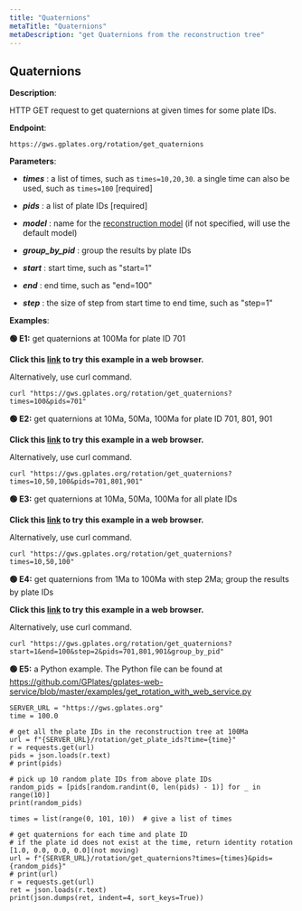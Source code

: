 ```yaml
---
title: "Quaternions"
metaTitle: "Quaternions"
metaDescription: "get Quaternions from the reconstruction tree"
---
```


## Quaternions

**Description**:

HTTP GET request to get quaternions at given times for some plate IDs.

**Endpoint**:

    https://gws.gplates.org/rotation/get_quaternions

**Parameters**:

- ***times*** : a list of times, such as `times=10,20,30`. a single time can also be used, such as `times=100` [required]

- ***pids*** : a list of plate IDs [required]

- ***model*** : name for the [reconstruction model](/models) (if not specified, will use the default model)
    
- ***group_by_pid*** : group the results by plate IDs

- ***start*** : start time, such as "start=1"

- ***end*** : end time, such as "end=100"

- ***step*** : the size of step from start time to end time, such as "step=1"

**Examples**: 

**&#128994; E1:** get quaternions at 100Ma for plate ID 701

**Click this [link](https://gws.gplates.org/rotation/get_quaternions?times=100&pids=701) to try this example in a web browser.**

Alternatively, use curl command.

```shell
curl "https://gws.gplates.org/rotation/get_quaternions?times=100&pids=701"
```

**&#128994; E2:** get quaternions at 10Ma, 50Ma, 100Ma for plate ID 701, 801, 901

**Click this [link](https://gws.gplates.org/rotation/get_quaternions?times=10,50,100&pids=701,801,901) to try this example in a web browser.**

Alternatively, use curl command.

```shell
curl "https://gws.gplates.org/rotation/get_quaternions?times=10,50,100&pids=701,801,901"
```

**&#128994; E3:** get quaternions at 10Ma, 50Ma, 100Ma for all plate IDs

**Click this [link](https://gws.gplates.org/rotation/get_quaternions?times=10,50,100) to try this example in a web browser.**

Alternatively, use curl command.

```shell
curl "https://gws.gplates.org/rotation/get_quaternions?times=10,50,100"
```

**&#128994; E4:** get quaternions from 1Ma to 100Ma with step 2Ma; group the results by plate IDs

**Click this [link](https://gws.gplates.org/rotation/get_quaternions?start=1&end=100&step=2&pids=701,801,901&group_by_pid) to try this example in a web browser.**

Alternatively, use curl command.

```shell
curl "https://gws.gplates.org/rotation/get_quaternions?start=1&end=100&step=2&pids=701,801,901&group_by_pid"
```

**&#128994; E5:** a Python example. The Python file can be found at <https://github.com/GPlates/gplates-web-service/blob/master/examples/get_rotation_with_web_service.py>



    SERVER_URL = "https://gws.gplates.org"
    time = 100.0

    # get all the plate IDs in the reconstruction tree at 100Ma
    url = f"{SERVER_URL}/rotation/get_plate_ids?time={time}"
    r = requests.get(url)
    pids = json.loads(r.text)
    # print(pids)

    # pick up 10 random plate IDs from above plate IDs
    random_pids = [pids[random.randint(0, len(pids) - 1)] for _ in range(10)]
    print(random_pids)

    times = list(range(0, 101, 10))  # give a list of times

    # get quaternions for each time and plate ID
    # if the plate id does not exist at the time, return identity rotation [1.0, 0.0, 0.0, 0.0](not moving)
    url = f"{SERVER_URL}/rotation/get_quaternions?times={times}&pids={random_pids}"
    # print(url)
    r = requests.get(url)
    ret = json.loads(r.text)
    print(json.dumps(ret, indent=4, sort_keys=True))

